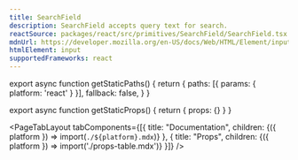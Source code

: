 ```yaml
---
title: SearchField
description: SearchField accepts query text for search.
reactSource: packages/react/src/primitives/SearchField/SearchField.tsx
mdnUrl: https://developer.mozilla.org/en-US/docs/Web/HTML/Element/input/search
htmlElement: input
supportedFrameworks: react
---
```



export async function getStaticPaths() {
  return {
    paths: [{ params: { platform: 'react' } }],
    fallback: false,
  }
}

export async function getStaticProps() {
  return { props: {} }
}

<PageTabLayout 
  tabComponents={[{
    title: "Documentation", 
    children: <Fragment>{({ platform }) => import(`./${platform}.mdx`)}</Fragment>
  },
  {
    title: "Props", 
    children: <Fragment>{({ platform }) => import('./props-table.mdx')}</Fragment>
  }]}
/>
        